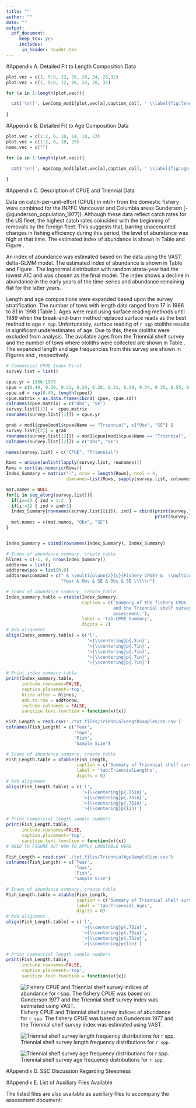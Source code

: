 ```yaml
---
title: ""
author: ""
date: ""
output: 
  pdf_document:
     keep_tex: yes
     includes:
      in_header: header.tex
---
```

<!-- ************************************************************************************************--> 
<!-- **********************************BEGIN APPENDICES**********************************************--> 
<!-- ************************************************************************************************--> 
\FloatBarrier
\newpage



<!-- ************************************DATA FITS************************************************--> 
#Appendix A. Detailed Fit to Length Composition Data 
<!--\renewcommand{\thepage}{A-\arabic{page}}
\setcounter{page}{1}-->


```r

plot.vec = c(1, 5:8, 12, 16, 20, 24, 28,32)
plot.vec = c(1, 5:8, 12, 16, 24, 28, 32)

for (a in 1:length(plot.vec)){

  cat('\n![', LenComp_mod1[plot.vec[a],caption_col], ' \\label{fig:length_fits}](r4ss/plots_mod1/', LenComp_mod1[plot.vec[a], path_col], ')\n', sep='')
  
}

```

\FloatBarrier

#Appendix B. Detailed Fit to Age Composition Data 

```r

plot.vec = c(1:2, 6, 10, 14, 18, 23)
plot.vec = c(1:2, 6, 10, 25)
name.vec = c("")

for (a in 1:length(plot.vec)){

  cat('\n![', AgeComp_mod1[plot.vec[a],caption_col], ' \\label{fig:age_fits}](r4ss/plots_mod1/', AgeComp_mod1[plot.vec[a], path_col], ')\n', sep='')
  
}

```


\FloatBarrier

#Appendix C. Description of CPUE and Triennial Data

Data on catch-per-unit-effort (CPUE) in mt/hr from the domestic fishery were combined for the INPFC Vancouver and Columbia areas Gunderson [-@gunderson_population_1977]).  Although these data reflect catch rates for the US fleet, the highest catch rates coincided with the beginning of removals by the foreign fleet.  This suggests that, barring unaccounted changes in fishing efficiency during this period, the level of abundance was high at that time. The estimated index of abundance is shown in Table \ref{tab:CPUE_Summary} and Figure \ref{fig:Excluded_Indices}.

An index of abundance was estimated based on the data using the VAST delta-GLMM model.  The estimated index of abundance is shown in Table \ref{tab:CPUE_Summary} and Figure \ref{fig:Excluded_Indices}.  The lognormal distribution with random strata-year had the lowest AIC and was chosen as the final model.  The index shows a decline in abundance in the early years of the time-series and abundance remaining flat for the latter years.  

Length and age compositions were expanded based upon the survey stratification.  The number of tows with length data ranged from 17 in 1986 to 81 in 1998 (Table \ref{tab:TriennialLengths}).  Ages were read using surface reading methods until 1989 when the break-and-burn method replaced surface reads as the best method to age `r spp`.  Unfortunately, surface reading of `r spp` otoliths results in significant underestimates of age.  Due to this, these otoliths were excluded from analysis.  The available ages from the Triennial shelf survey and the number of tows where otoliths were collected are shown in Table \ref{tab:Triennial_Ages}.  The expanded length  and age frequencies from this survey are shown in Figures \ref{fig:Tri_Length} and  \ref{fig:Tri_Age}, respectively.

<!-- ********************************************************************** -->
<!-- ***********************CPUE   Indices Table*************************** --> 
<!-- ********************************************************************** -->

```r
# Commercial CPUE Index First
survey.list = list()

cpue.yr = 1956:1973
cpue = c(0.40, 0.30, 0.32, 0.29, 0.28, 0.31, 0.29, 0.34, 0.35, 0.55, 0.47, 0.30, 0.17, 0.178, 0.175, 0.2034, 0.1984, 0.1144)
cpue.sd = rep(0.40, length(cpue))
cpue.matrix = as.data.frame(cbind( cpue, cpue.sd))
colnames(cpue.matrix) = c("Obs", "SE")
survey.list[[1]] =  cpue.matrix
rownames(survey.list[[1]]) = cpue.yr

grab = mod1$cpue[mod1$cpue$Name == "Triennial", c("Obs", "SE") ]
survey.list[[2]] = grab
rownames(survey.list[[2]]) = mod1$cpue[mod1$cpue$Name == "Triennial", "Yr" ]
colnames(survey.list[[2]]) = c("Obs", "SE")

names(survey.list) = c("CPUE", "Triennial")

Rows = unique(unlist(lapply(survey.list, rownames)))
Rows = sort(as.numeric(Rows))
Index_Summary = matrix("-", nrow = length(Rows), ncol = 4,
                       dimnames=list(Rows, sapply(survey.list, colnames)))

mat.names = NULL
for(i in seq_along(survey.list)){
  if(i==1) { ind = 1:2  }
  if(i!=1) { ind = ind+2}
  Index_Summary[rownames(survey.list[[i]]), ind] = cbind(print(survey.list[[i]]$Obs, digits = ifelse(i == 1, 2, 0)), 
                                                         print(survey.list[[i]]$SE,  digits = 2)) 
  mat.names = c(mat.names, "Obs", "SE")
}


Index_Summary = cbind(rownames(Index_Summary), Index_Summary)

# Index of abundance summary, create table
hlines = c(-1, 0, nrow(Index_Summary))
addtorow = list()
addtorow$pos = list(0,0)
addtorow$command = c(" & \\multicolumn{2}{c}{Fishery CPUE} &  \\multicolumn{2}{c}{Triennial} \\\\\n",
                     "Year & Obs & SE & Obs & SE \\\\\n")

# Index of abundance summary, create table   
Index_summary.table = xtable(Index_Summary, 
                             caption = c('Summary of the fishery CPUE
                                         and the Triennial shelf survey indices not used in the stock
                                         assessment.'),
                             label = 'tab:CPUE_Summary',
                             digits = 2)    
# Add alignment  
align(Index_summary.table) = c('l',
                               '>{\\centering}p{.5in}',
                               '>{\\centering}p{.7in}',
                               '>{\\centering}p{.7in}',
                               '>{\\centering}p{.7in}',
                               '>{\\centering}p{.7in}')  

# Print index summary table
print(Index_summary.table, 
      include.rownames=FALSE, 
      caption.placement='top',
      hline.after = hlines,
      add.to.row = addtorow,
      include.colnames = FALSE,
      sanitize.text.function = function(x){x})
```


\FloatBarrier


<!-- ********************* Triennial **************************** --> 
```r
Fish_Length = read.csv('./txt_files/TriennialLengthSampleSize.csv')
colnames(Fish_Length) = c('Year',
                          'Tows',
                          'Fish',
                          'Sample Size')

# Index of abundance summary, create table   
Fish_Length.table = xtable(Fish_Length, 
                           caption = c('Summary of Triennial shelf survey length samples.'),
                           label = 'tab:TriennialLengths',
                           digits = 0)    
# Add alignment  
align(Fish_Length.table) = c('l',
                             '>{\\centering}p{.75in}',
                             '>{\\centering}p{.75in}',
                             '>{\\centering}p{.75in}',
                             '>{\\centering}p{1in}')  

# Print commercial length sample numbers
print(Fish_Length.table, 
      include.rownames=FALSE, 
      caption.placement='top',
      sanitize.text.function = function(x){x})
# NEED TO FIGURE OUT HOW TO APPLY LONGTABLE HERE

```

\FloatBarrier

```r
Fish_Length = read.csv('./txt_files/TriennialAgeSampleSize.csv')
colnames(Fish_Length) = c('Year',
                          'Tows',
                          'Fish',
                          'Sample Size')

# Index of abundance summary, create table   
Fish_Length.table = xtable(Fish_Length, 
                           caption = c('Summary of Triennial shelf survey age samples.'),
                           label = 'tab:Triennial_Ages',
                           digits = 0)    
# Add alignment  
align(Fish_Length.table) = c('l',
                             '>{\\centering}p{.75in}',
                             '>{\\centering}p{.75in}',
                             '>{\\centering}p{.75in}',
                             '>{\\centering}p{1in}')  

# Print commercial length sample numbers
print(Fish_Length.table, 
      include.rownames=FALSE, 
      caption.placement='top',
      sanitize.text.function = function(x){x})

```

\FloatBarrier

![Fishery CPUE and Triennial shelf survey indices of abundance for  `r spp`. The fishery CPUE was based on Gunderson 1977 and the Triennial shelf survey index was estimated using VAST. \label{fig:Excluded_Indices}](Figures/Index_Data_2.png)

\FloatBarrier

![Triennial shelf survey length frequency distributions for `r spp`. \label{fig:Tri_Length}](r4ss/plots_mod1/comp_lendat_bubflt5mkt0.png)

\FloatBarrier


![Triennial shelf survey age frequency distributions for `r spp`. \label{fig:Tri_Age}](r4ss/plots_mod1/comp_agedat_bubflt5mkt0.png)

\FloatBarrier


\newpage


<!-- ************************************AUXILARY FILES************************************************ --> 
#Appendix D. SSC Discussion Regarding Steepness


<!-- ************************************AUXILARY FILES************************************************ --> 
#Appendix E. List of Auxiliary Files Available

The listed files are also available as auxiliary files to accompany the assessment document:

\begin{enumerate}
  \item Numbers at age for female and male `r spp` (POPnatagef.csv and POPnatagem.csv)
  \item The `r spp` Stock Synthesis 3.30 model files
  
  \begin{enumerate}
    \item 2017pop.dat
    \item 2017pop.ctl
    \item forecast.ss
    \item starter.ss
  \end{enumerate}
\end{enumerate}

\newpage